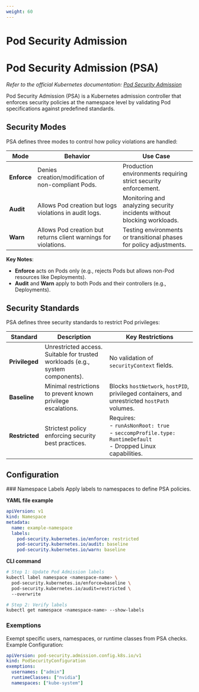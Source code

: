 ```yaml
---
weight: 60
---
```


# Pod Security Admission

# Pod Security Admission (PSA)  
*Refer to the official Kubernetes documentation: [Pod Security Admission](https://kubernetes.io/docs/concepts/security/pod-security-admission/)*  

Pod Security Admission (PSA) is a Kubernetes admission controller that enforces security policies at the namespace level by validating Pod specifications against predefined standards. 

## **Security Modes**  
PSA defines three modes to control how policy violations are handled:  

| Mode      | Behavior                    | Use Case                 |  
|--------------|--------------------------|--------------------------|  
| **Enforce**  | Denies creation/modification of non-compliant Pods.  | Production environments requiring strict security enforcement.           |  
| **Audit**    | Allows Pod creation but logs violations in audit logs.    | Monitoring and analyzing security incidents without blocking workloads.  |  
| **Warn**     | Allows Pod creation but returns client warnings for violations.  | Testing environments or transitional phases for policy adjustments.      |  

**Key Notes**:  
- **Enforce** acts on Pods only (e.g., rejects Pods but allows non-Pod resources like Deployments).  
- **Audit** and **Warn** apply to both Pods and their controllers (e.g., Deployments).  

## **Security Standards**  
PSA defines three security standards to restrict Pod privileges:  

| Standard       | Description                       | Key Restrictions                               |  
|----------------|-----------------------------------|------------------------------------------------|  
| **Privileged** | Unrestricted access. Suitable for trusted workloads (e.g., system components). | No validation of `securityContext` fields.                                      |  
| **Baseline**   | Minimal restrictions to prevent known privilege escalations.   | Blocks `hostNetwork`, `hostPID`, privileged containers, and unrestricted `hostPath` volumes. |  
| **Restricted** | Strictest policy enforcing security best practices.       | Requires: <br/>- `runAsNonRoot: true` <br/>- `seccompProfile.type: RuntimeDefault` <br/>- Dropped Linux capabilities. |  

## Configuration

<a id="update-psa" />
### Namespace Labels 
Apply labels to namespaces to define PSA policies.  

**YAML file example**
```yaml  
apiVersion: v1  
kind: Namespace  
metadata:  
  name: example-namespace  
  labels:  
    pod-security.kubernetes.io/enforce: restricted   
    pod-security.kubernetes.io/audit: baseline  
    pod-security.kubernetes.io/warn: baseline  
```
**CLI command**
```bash
# Step 1: Update Pod Admission labels  
kubectl label namespace <namespace-name> \  
  pod-security.kubernetes.io/enforce=baseline \  
  pod-security.kubernetes.io/audit=restricted \  
  --overwrite  

# Step 2: Verify labels  
kubectl get namespace <namespace-name> --show-labels  
```

### Exemptions
Exempt specific users, namespaces, or runtime classes from PSA checks.
Example Configuration:

```yaml
apiVersion: pod-security.admission.config.k8s.io/v1  
kind: PodSecurityConfiguration  
exemptions:  
  usernames: ["admin"]  
  runtimeClasses: ["nvidia"]  
  namespaces: ["kube-system"]  

```

